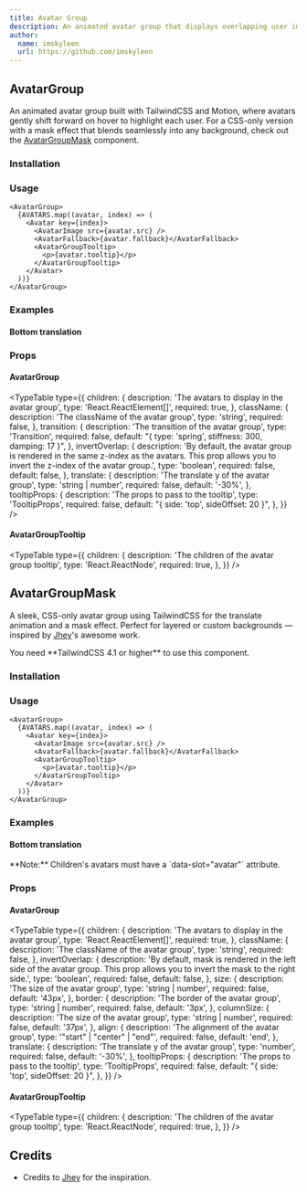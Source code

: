```yaml
---
title: Avatar Group
description: An animated avatar group that displays overlapping user images and smoothly shifts each avatar forward on hover to highlight it.
author:
  name: imskyleen
  url: https://github.com/imskyleen
---
```


## AvatarGroup

An animated avatar group built with TailwindCSS and Motion, where avatars gently shift forward on hover to highlight each user.
For a CSS-only version with a mask effect that blends seamlessly into any background, check out the [AvatarGroupMask](#avatargroupmask) component.

<ComponentPreview name="avatar-group-demo" />

### Installation

<ComponentInstallation name="avatar-group" />

### Usage

```tsx
<AvatarGroup>
  {AVATARS.map((avatar, index) => (
    <Avatar key={index}>
      <AvatarImage src={avatar.src} />
      <AvatarFallback>{avatar.fallback}</AvatarFallback>
      <AvatarGroupTooltip>
        <p>{avatar.tooltip}</p>
      </AvatarGroupTooltip>
    </Avatar>
  ))}
</AvatarGroup>
```

### Examples

#### Bottom translation

<ComponentPreview name="avatar-group-bottom-demo" />

### Props

#### AvatarGroup

<TypeTable
  type={{
    children: {
      description: 'The avatars to display in the avatar group',
      type: 'React.ReactElement[]',
      required: true,
    },
    className: {
      description: 'The className of the avatar group',
      type: 'string',
      required: false,
    },
    transition: {
      description: 'The transition of the avatar group',
      type: 'Transition',
      required: false,
      default: "{ type: 'spring', stiffness: 300, damping: 17 }",
    },
    invertOverlap: {
      description:
        'By default, the avatar group is rendered in the same z-index as the avatars. This prop allows you to invert the z-index of the avatar group.',
      type: 'boolean',
      required: false,
      default: false,
    },
    translate: {
      description: 'The translate y of the avatar group',
      type: 'string | number',
      required: false,
      default: '-30%',
    },
    tooltipProps: {
      description: 'The props to pass to the tooltip',
      type: 'TooltipProps',
      required: false,
      default: "{ side: 'top', sideOffset: 20 }",
    },
  }}
/>

#### AvatarGroupTooltip

<TypeTable
  type={{
    children: {
      description: 'The children of the avatar group tooltip',
      type: 'React.ReactNode',
      required: true,
    },
  }}
/>

## AvatarGroupMask

A sleek, CSS-only avatar group using TailwindCSS for the translate animation and a mask effect. Perfect for layered or custom backgrounds — inspired by [Jhey](https://codepen.io/jh3y/pen/yyLmmMW)'s awesome work.

<Callout type="warn">
  You need **TailwindCSS 4.1 or higher** to use this component.
</Callout>

<ComponentPreview name="avatar-group-mask-demo" />

### Installation

<ComponentInstallation name="avatar-group-mask" />

### Usage

```tsx
<AvatarGroup>
  {AVATARS.map((avatar, index) => (
    <Avatar key={index}>
      <AvatarImage src={avatar.src} />
      <AvatarFallback>{avatar.fallback}</AvatarFallback>
      <AvatarGroupTooltip>
        <p>{avatar.tooltip}</p>
      </AvatarGroupTooltip>
    </Avatar>
  ))}
</AvatarGroup>
```

### Examples

#### Bottom translation

<ComponentPreview name="avatar-group-mask-bottom-demo" />

<Callout type="info">
  **Note:** Children's avatars must have a `data-slot="avatar"` attribute.
</Callout>

### Props

#### AvatarGroup

<TypeTable
  type={{
    children: {
      description: 'The avatars to display in the avatar group',
      type: 'React.ReactElement[]',
      required: true,
    },
    className: {
      description: 'The className of the avatar group',
      type: 'string',
      required: false,
    },
    invertOverlap: {
      description:
        'By default, mask is rendered in the left side of the avatar group. This prop allows you to invert the mask to the right side.',
      type: 'boolean',
      required: false,
      default: false,
    },
    size: {
      description: 'The size of the avatar group',
      type: 'string | number',
      required: false,
      default: '43px',
    },
    border: {
      description: 'The border of the avatar group',
      type: 'string | number',
      required: false,
      default: '3px',
    },
    columnSize: {
      description: 'The size of the avatar group',
      type: 'string | number',
      required: false,
      default: '37px',
    },
    align: {
      description: 'The alignment of the avatar group',
      type: '"start" | "center" | "end"',
      required: false,
      default: 'end',
    },
    translate: {
      description: 'The translate y of the avatar group',
      type: 'number',
      required: false,
      default: '-30%',
    },
    tooltipProps: {
      description: 'The props to pass to the tooltip',
      type: 'TooltipProps',
      required: false,
      default: "{ side: 'top', sideOffset: 20 }",
    },
  }}
/>

#### AvatarGroupTooltip

<TypeTable
  type={{
    children: {
      description: 'The children of the avatar group tooltip',
      type: 'React.ReactNode',
      required: true,
    },
  }}
/>

## Credits

- Credits to [Jhey](https://codepen.io/jh3y/pen/yyLmmMW) for the inspiration.

